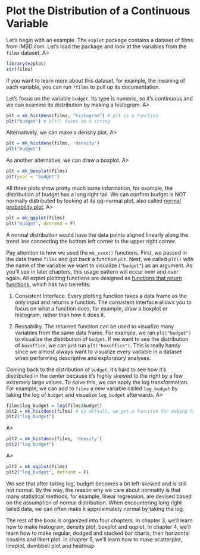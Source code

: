 # Plot the Distribution of a Continuous Variable

Let's begin with an example. The `ezplot` package contains a dataset of films from IMBD.com. Let's load the package and look at the variables from the `films` dataset.
A>
```r
library(ezplot)
str(films)
```

If you want to learn more about this dataset, for example, the meaning of each variable, you can run `?films` to pull up its documentation. 

Let's focus on the variable `budget`. Its type is numeric, so it's continuous and we can examine its distribution by making a histogram.
A>
```r
plt = mk_histdens(films, "histogram") # plt is a function
plt("budget") # plt() takes in a string
```

Alternatively, we can make a density plot.
A>
```r
plt = mk_histdens(films, 'density') 
plt("budget") 
```

As another alternative, we can draw a boxplot.
A>
```r
plt = mk_boxplot(films) 
plt(yvar = "budget") 
```

All three plots show pretty much same information, for example, the distribution of budget has a long right tail. We can confirm budget is NOT normally distributed by looking at its qq-normal plot, also called [normal probability plot](https://en.wikipedia.org/wiki/Normal_probability_plot). 
A>
```r
plt = mk_qqplot(films) 
plt("budget", detrend = F) 
```

A normal distribution would have the data points aligned linearly along the 
trend line connecting the bottom left corner to the upper right corner. 

Pay attention to how we used the `mk_xxxx()` functions. First, we passed in
the data frame `films` and got back a function `plt`. Next, we called 
`plt()` with the name of the variable we want to visualize (`"budget"`) as an
argument. As you'll see in later chapters, this usage pattern will occur over 
and over again. All ezplot plotting functions are designed as [functions that return functions](http://masterr.org/r/functions-that-return-functions/), which has two 
benefits: 

1. Consistent Interface. Every plotting function takes a data frame as the only
input and returns a function. The consistent interface allows you to focus on 
what a function does, for example, draw a boxplot or histogram, rather than how 
it does it. 

2. Reusability. The returned function can be used to visualize many variables 
from the same data frame. For example, we ran `plt("budget")` to visualize
the distribution of `budget`. If we want to see the distribution of `boxoffice`,
we can just run `plt("boxoffice")`. This is really handy since we almost always 
want to visualize every variable in a dataset when performing descriptive and
exploratory analyses. 

Coming back to the distribution of `budget`, it's hard to see how it's 
distributed in the center because it's highly skewed to the right by a few 
extremely large values. To solve this, we can apply the log transformation. 
For example, we can add to `films` a new variable called `log_budget` by 
taking the log of `budget` and visualize `log_budget` afterwards.
A>
```r
films$log_budget = log(films$budget)
plt2 = mk_histdens(films) # by default, we get a function for making histograms
plt2("log_budget")
```

A>
```r
plt2 = mk_histdens(films, 'density')
plt2("log_budget")
```

A>
```r
plt2 = mk_qqplot(films)
plt2("log_budget", detrend = F)
```

We see that after taking log, budget becomes a bit left-skewed and is still
not normal. By the way, the reason why we care about normality is that many 
statistical methods, for example, linear regression, are devised based on the 
assumption of normal distribution. When encountering long right tailed data, 
we can often make it approximately normal by taking the log. 

The rest of the book is organized into four chapters. In chapter 3, we'll learn
how to make histogram, density plot, boxplot and qqplot. In chapter 4, we'll 
learn how to make regular, dodged and stacked bar charts, their horizontal
cousins and likert plot. In chapter 5, we'll learn how to make scatterplot, 
lineplot, dumbbell plot and heatmap.

